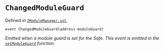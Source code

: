 # `ChangedModuleGuard`
Defined in [`IModuleManager.sol`](https://github.com/safe-global/safe-smart-account/tree/main/contracts/interfaces/IModuleManager.sol#L18).

```solidity
event ChangedModuleGuard(address moduleGuard)

```

*Emitted when a module guard is set for the Safe. This event is emitted in the [`setModuleGuard`](/reference-smart-account/module-functions/setModuleGuard.mdx) function.*